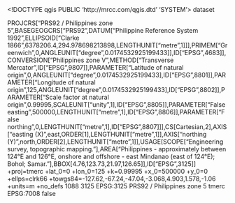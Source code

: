 <!DOCTYPE qgis PUBLIC 'http://mrcc.com/qgis.dtd' 'SYSTEM'>
<qgis version="3.28.14-Firenze">
  <identifier></identifier>
  <parentidentifier></parentidentifier>
  <language></language>
  <type>dataset</type>
  <title></title>
  <abstract></abstract>
  <contact>
    <name></name>
    <organization></organization>
    <position></position>
    <voice></voice>
    <fax></fax>
    <email></email>
    <role></role>
  </contact>
  <links/>
  <fees></fees>
  <encoding></encoding>
  <crs>
    <spatialrefsys nativeFormat="Wkt">
      <wkt>PROJCRS["PRS92 / Philippines zone 5",BASEGEOGCRS["PRS92",DATUM["Philippine Reference System 1992",ELLIPSOID["Clarke 1866",6378206.4,294.978698213898,LENGTHUNIT["metre",1]]],PRIMEM["Greenwich",0,ANGLEUNIT["degree",0.0174532925199433]],ID["EPSG",4683]],CONVERSION["Philippines zone V",METHOD["Transverse Mercator",ID["EPSG",9807]],PARAMETER["Latitude of natural origin",0,ANGLEUNIT["degree",0.0174532925199433],ID["EPSG",8801]],PARAMETER["Longitude of natural origin",125,ANGLEUNIT["degree",0.0174532925199433],ID["EPSG",8802]],PARAMETER["Scale factor at natural origin",0.99995,SCALEUNIT["unity",1],ID["EPSG",8805]],PARAMETER["False easting",500000,LENGTHUNIT["metre",1],ID["EPSG",8806]],PARAMETER["False northing",0,LENGTHUNIT["metre",1],ID["EPSG",8807]]],CS[Cartesian,2],AXIS["easting (X)",east,ORDER[1],LENGTHUNIT["metre",1]],AXIS["northing (Y)",north,ORDER[2],LENGTHUNIT["metre",1]],USAGE[SCOPE["Engineering survey, topographic mapping."],AREA["Philippines - approximately between 124°E and 126°E, onshore and offshore - east Mindanao (east of 124°E); Bohol; Samar."],BBOX[4.76,123.73,21.97,126.65]],ID["EPSG",3125]]</wkt>
      <proj4>+proj=tmerc +lat_0=0 +lon_0=125 +k=0.99995 +x_0=500000 +y_0=0 +ellps=clrk66 +towgs84=-127.62,-67.24,-47.04,-3.068,4.903,1.578,-1.06 +units=m +no_defs</proj4>
      <srsid>1088</srsid>
      <srid>3125</srid>
      <authid>EPSG:3125</authid>
      <description>PRS92 / Philippines zone 5</description>
      <projectionacronym>tmerc</projectionacronym>
      <ellipsoidacronym>EPSG:7008</ellipsoidacronym>
      <geographicflag>false</geographicflag>
    </spatialrefsys>
  </crs>
  <extent>
    <spatial minz="0" maxy="0" maxz="0" dimensions="2" maxx="0" crs="" miny="0" minx="0"/>
    <temporal>
      <period>
        <start></start>
        <end></end>
      </period>
    </temporal>
  </extent>
</qgis>
